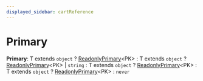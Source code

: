 ```yaml
---
displayed_sidebar: cartReference
---
```



# Primary

 **Primary**: T extends `object` ? [ReadonlyPrimary](cart.ReadonlyPrimary.mdx)&#60;PK&#62; : T extends `object` ? [ReadonlyPrimary](cart.ReadonlyPrimary.mdx)&#60;PK&#62; \| `string` : T extends `object` ? [ReadonlyPrimary](cart.ReadonlyPrimary.mdx)&#60;PK&#62; : T extends `object` ? [ReadonlyPrimary](cart.ReadonlyPrimary.mdx)&#60;PK&#62; : `never`
